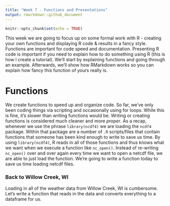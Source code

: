 ```yaml
---
title: "Week 7 - Functions and Presentations"
output: rmarkdown::github_document
---
```


```r
knitr::opts_chunk$set(echo = TRUE)
```

This week we are going to focus up on some formal work with R - creating your own functions and displaying R code & results in a fancy style. Functions are important for code speed and documentation. Presenting R code is important if you need to explain how to do something using R (this is how I create a tutorial). We'll start by explaining functions and going through an example. Afterwards, we'll show how RMarkdown works so you can explain how fancy this function of yours really is. 

# Functions
We create functions to speed up and organize code. So far, we've only been coding things via scripting and occasionally using for loops. While this is fine, it's slower than writing functions would be. Writing or creating functions is considered much cleaner and more *proper*. As a recap, whenever we use the phrase `library(ncdf4)` we are loading the `ncdf4` package. Within that package are a number of `.R` scripts/files that contain functions that someone has been kind enough to write to save us time. By using `library(ncdf4)`, R reads in all of those functions and thus knows what we want when we execute a function like `nc_open()`. Instead of re-writing `nc_open()` over and over again every time we want to open a netcdf file, we are able to just load the function. We're going to write a function today to save us time loading netcdf files.

### Back to Willow Creek, WI
Loading in all of the weather data from Willow Creek, WI is cumbersome. Let's write a function that reads in the data and converts everything to a dataframe for us. 


